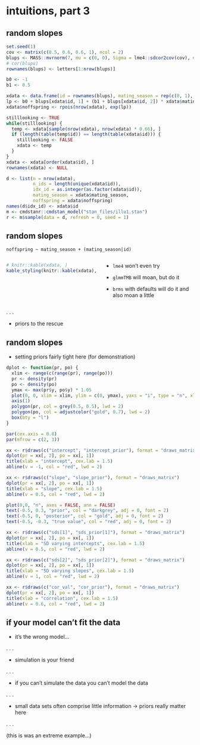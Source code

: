 # intuitions, part 3 {background-image="resources/images/flute.png" background-size="40%" background-position="bottom right"}

## random slopes


```r
set.seed(1)
cov <- matrix(c(0.5, 0.6, 0.6, 1), ncol = 2)
blups <- MASS::mvrnorm(7, mu = c(0, 0), Sigma = lme4::sdcor2cov(cov), empirical = TRUE)
# cor(blups)
rownames(blups) <- letters[1:nrow(blups)]

b0 <- -1
b1 <- 0.5

xdata <- data.frame(id = rownames(blups), mating_season = rep(c(0, 1), each = nrow(blups)))
lp <- b0 + blups[xdata$id, 1] + (b1 + blups[xdata$id, 2]) * xdata$mating_season
xdata$noffspring <- rpois(nrow(xdata), exp(lp))

stilllooking <- TRUE
while(stilllooking) {
  temp <- xdata[sample(nrow(xdata), nrow(xdata) * 0.66), ]
  if (length(table(temp$id)) == length(table(xdata$id))) {
    stilllooking <- FALSE
    xdata <- temp
  } 
}
xdata <- xdata[order(xdata$id), ]
rownames(xdata) <- NULL

d <- list(n = nrow(xdata), 
          n_ids = length(unique(xdata$id)), 
          idx_id = as.integer(as.factor(xdata$id)),
          mating_season = xdata$mating_season,
          noffspring = xdata$noffspring)
names(d$idx_id) <- xdata$id
m <- cmdstanr::cmdstan_model("stan_files/illu1.stan")
r <- m$sample(data = d, refresh = 0, seed = 1)


```



## random slopes

`noffspring ~ mating_season + (mating_season|id)`


:::{.columns}

::: {.column width="50%"  .fragment}
```r
# knitr::kable(xdata, )
kable_styling(knitr::kable(xdata), font_size = 20)
```
:::


::: {.column width="50%"}

::: {.fragment .incremental}

- `lme4` won't even try

- `glmmTMB` will moan, but do it

- `brms` with defaults will do it and also moan a little

:::
:::
:::

. . .

- priors to the rescue

## random slopes

- setting priors fairly tight here (for demonstration)

```r
dplot <- function(pr, po) {
  xlim <- range(c(range(pr), range(po)))
  pr <- density(pr)
  po <- density(po)
  ymax <- max(pr$y, po$y) * 1.05
  plot(0, 0, xlim = xlim, ylim = c(0, ymax), yaxs = "i", type = "n", xlab = "", ylab = "", axes = FALSE)
  axis(1)
  polygon(pr, col = grey(0.5, 0.5), lwd = 2)
  polygon(po, col = adjustcolor("gold", 0.7), lwd = 2)
  box(bty = "l")
}

par(cex.axis = 0.8)
par(mfrow = c(2, 3))

xx <- r$draws(c("intercept", "intercept_prior"), format = "draws_matrix")
dplot(pr = xx[, 2], po = xx[, 1])
title(xlab = "intercept", cex.lab = 1.5)
abline(v = -1, col = "red", lwd = 2)

xx <- r$draws(c("slope", "slope_prior"), format = "draws_matrix")
dplot(pr = xx[, 2], po = xx[, 1])
title(xlab = "slope", cex.lab = 1.5)
abline(v = 0.5, col = "red", lwd = 2)

plot(0,0, "n", axes = FALSE, ann = FALSE)
text(-0.5, 0.3, "prior", col = "darkgrey", adj = 0, font = 2)
text(-0.5, 0, "posterior", col = "gold", adj = 0, font = 2)
text(-0.5, -0.3, "true value", col = "red", adj = 0, font = 2)

xx <- r$draws(c("sds[1]", "sds_prior[1]"), format = "draws_matrix")
dplot(pr = xx[, 2], po = xx[, 1])
title(xlab = "SD varying intercepts", cex.lab = 1.5)
abline(v = 0.5, col = "red", lwd = 2)

xx <- r$draws(c("sds[2]", "sds_prior[2]"), format = "draws_matrix")
dplot(pr = xx[, 2], po = xx[, 1])
title(xlab = "SD varying slopes", cex.lab = 1.5)
abline(v = 1, col = "red", lwd = 2)

xx <- r$draws(c("cor_val", "cor_prior"), format = "draws_matrix")
dplot(pr = xx[, 2], po = xx[, 1])
title(xlab = "correlation", cex.lab = 1.5)
abline(v = 0.6, col = "red", lwd = 2)
```


## if your model can't fit the data

- it's the wrong model...

. . .

- simulation is your friend

. . .

- if you can't simulate the data you can't model the data

. . .

- small data sets often comprise little information -> priors really matter here

. . .

(this is was an extreme example...)
